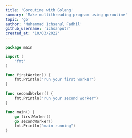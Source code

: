 ---
title: 'Goroutine with Golang'
summary: 'Make multithreading program using goroutine'
topic: 'go'
author: 'Muhammad Ichsanul Fadhil'
github_username: 'ichsanputr'
created_at: '10/03/2022'
---

```go
package main

import (  
    "fmt"
)

func firstWorker() {  
    fmt.Println("run your first worker")
}

func secondWorker() {  
    fmt.Println("run your second worker")
}

func main() {  
    go firstWorker()
    go secondWorker()
    fmt.Println("main running")
}
```
